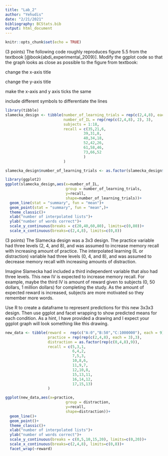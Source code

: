 ```yaml
---
title: "Lab_2"
author: "Yehudis"
date: "2/21/2021"
bibliography: BCStats.bib
output: html_document
---
```


```r
knitr::opts_chunk$set(echo = TRUE)
```

(3 points) The following code roughly reproduces figure 5.5 from the textbook [@book{abdi_experimental_2009}]. Modify the ggplot code so that the graph looks as close as possible to the figure from textbook:

change the x-axis title

change the y-axis title

make the x-axis and y axis ticks the same

include different symbols to differentiate the lines

```r
library(tibble)
slamecka_design <- tibble(number_of_learning_trials = rep(c(2,4,8), each=6),
                          number_of_IL = rep(rep(c(2,4,8), 2), 3),
                          subjects = 1:18,
                          recall = c(35,21,6,
                                   39,31,8,
                                   40,34,18,
                                   52,42,26,
                                   61,58,46,
                                   73,66,52
                                   )
                          )

slamecka_design$number_of_learning_trials <- as.factor(slamecka_design$number_of_learning_trials)

library(ggplot2)
ggplot(slamecka_design,aes(x=number_of_IL,
                           group = number_of_learning_trials,
                           y=recall,
                           shape=number_of_learning_trials))+
  geom_line(stat = "summary", fun = "mean")+
  geom_point(stat = "summary", fun = "mean",)+
  theme_classic()+
  xlab("number of interpolated lists")+
  ylab("number of words correct")+
  scale_y_continuous(breaks = c(20,40,60,80), limits=c(0,80))+
  scale_x_continuous(breaks=c(2,4,8), limits=c(0,8))
```  

(3 points) The Slamecka design was a 3x3 design. The practice variable had three levels (2, 4, and 8), and was assumed to increase memory recall with increasing amount of practice. The interpolated learning (IL or distraction) variable had three levels (0, 4, and 8), and was assumed to decrease memory recall with increasing amounts of distraction.

Imagine Slamecka had included a third independent variable that also had three levels. This new IV is expected to increase memory recall. For example, maybe the third IV is amount of reward given to subjects (0, 50 dollars, 1 million dollars) for completing the study. As the amount of expected reward is increased, subjects are more motivated so they remember more words.

Use R to create a dataframe to represent predictions for this new 3x3x3 design. Then use ggplot and facet wrapping to show predicted means for each condition. As a hint, I have provided a drawing and I expect your ggplot graph will look something like this drawing.

```r

new_data <- tibble(reward =  rep(c("A:0","B:50","C:1000000"), each = 9),
                   practice = rep(rep(c(2,4,8), each = 3),3),
                   distraction = as.factor(rep(c(0,4,8),9)),
                   recall = c(5,3,1,
                              6,4,2,
                              7,5,3,
                              10,8,6,
                              11,9,7,
                              12,10,8,
                              15,13,11,
                              16,14,12,
                              17,15,13)
                   )

ggplot(new_data,aes(x=practice,
                           group = distraction,
                           y=recall,
                           shape=distraction))+
  geom_line()+
  geom_point()+
  theme_classic()+
  xlab("number of interpolated lists")+
  ylab("number of words correct")+
  scale_y_continuous(breaks = c(0,5,10,15,20), limits=c(0,20))+
  scale_x_continuous(breaks=c(2,4,8), limits=c(0,8))+
  facet_wrap(~reward)

```


